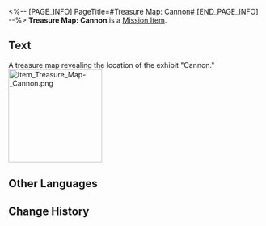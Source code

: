 <%-- [PAGE_INFO]
PageTitle=#Treasure Map: Cannon#
[END_PAGE_INFO] --%>
{{Item Infobox
|id          = 140216
|image       = Item Treasure Map- Cannon.png{{subst:void|<!--$UPLOAD:<<SpriteOutput/ItemFigures/140066.png>-<Item Treasure Map- Cannon.png>-<Item Icons>>-->}}
|type        = Mission Item
|invCategory = Missions
|rarity      = 3
|effect      = 
|description = A treasure map revealing the location of the exhibit "Cannon."
}}
'''Treasure Map: Cannon''' is a [[Mission Item]].

==Text==
<div align="center">{{Color|Keyword|Treasure Map: Cannon}}</div>
A treasure map revealing the location of the exhibit "Cannon."
[[File:Item Treasure Map- Cannon.png|185px]]{{subst:void|<!--$UPLOAD:<<SpriteOutput/Mission/TeasureMap/PicTreasureMap01_T.png>-<Item Treasure Map- Cannon.png>-<Item Images>>-->}}

==Other Languages==
{{Other Languages
|en   = Treasure Map: Cannon
|zhs  = 藏宝图：加农火炮
|zht  = 藏寶圖：加農火炮
|ja   = 宝の地図：キャノン砲
|ko   = 보물 지도: 캐논 화포
|es   = Mapa del tesoro: Cañón
|fr   = Carte au trésor&nbsp;: Canon
|ru   = Карта сокровищ для пушки
|th   = แผนที่สมบัติ: ปืนใหญ่
|vi   = Bản Đồ Kho Báu: Đại Bác
|de   = Schatzkarte: Kanone
|id   = Peta Harta Karun: Meriam
|pt   = Mapa do Tesouro: Canhão
}}

==Change History==
{{Change History|1.1}}